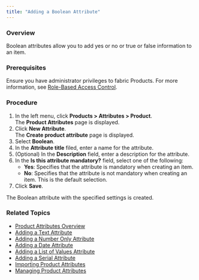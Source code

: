 ```yaml
---
title: "Adding a Boolean Attribute"
---
```


### Overview

Boolean attributes allow you to add yes or no or true or false information to an item.

### Prerequisites

Ensure you have administrator privileges to fabric Products. For more information, see [Role-Based Access Control](/docs/role-based-access-control).

### Procedure

1. In the left menu, click **Products > Attributes > Product**.  
The **Product Attributes** page is displayed.
2. Click **New Attribute**.  
The **Create product attribute** page is displayed.
3. Select **Boolean**.
4. In the **Attribute title** filed, enter a name for the attribute.
5. (Optional) In the **Description** field, enter a description for the attribute.
6. In the **Is this attribute mandatory?** field, select one of the following:  
   * **Yes**: Specifies that the attribute is mandatory when creating an item.  
   * **No**: Specifies that the attribute is not mandatory when creating an item. This is the default selection.
7. Click **Save**.

The Boolean attribute with the specified settings is created.

### Related Topics

* [Product Attributes Overview](/docs/product-attributes-overview)
* [Adding a Text Attribute](/docs/products-adding-text-attribute)
* [Adding a Number Only Attribute](/docs/products-adding-number-attribute)
* [Adding a Date Attribute](/docs/products-adding-date-attribute)
* [Adding a List of Values Attribute](/docs/adding-a-list-of-values-attribute)
* [Adding a Serial Attribute](/docs/products-adding-serial-attribute)
* [Importing Product Attributes](/docs/products-importing-product-attributes)
* [Managing Product Attributes](/docs/products-managing-product-attributes)